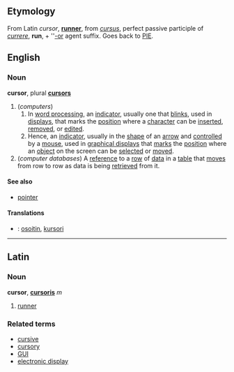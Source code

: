 ==Etymology==
From Latin ''cursor'', '''[[runner]]''', from ''[[cursus]]'', perfect passive participle of ''[[currere]]'', '''run''', + ''[[-or]] agent suffix.  Goes back to [[PIE]].

==English==
=== Noun ===
'''cursor''', plural '''[[cursors]]'''

# (''computers'')
## In [[word processing]], an [[indicator]], usually one that [[blink]]s, used in [[display]]s, that marks the [[position]] where a [[character]] can be [[insert]]ed, [[remove]]d, or [[edit]]ed.
## Hence, an [[indicator]], usually in the [[shape]] of an [[arrow]] and [[control]]led by a [[mouse]], used in [[graphical display]]s that [[mark]]s the [[position]] where an [[object]] on the screen can be [[select]]ed or [[move]]d.
# (''computer databases'') A [[reference]] to a [[row]] of [[data]] in a [[table]] that [[move]]s from row to row as data is being [[retrieve]]d from it.

==== See also ====
*[[pointer]]

==== Translations ====
*{{msg:fi}}: [[osoitin]], [[kursori]]

-------

==Latin==
===Noun===
'''cursor''', '''[[cursoris]]''' ''m''

# [[runner]]

=== Related terms ===
*[[cursive]]
*[[cursory]]
*[[GUI]]
*[[electronic display]]